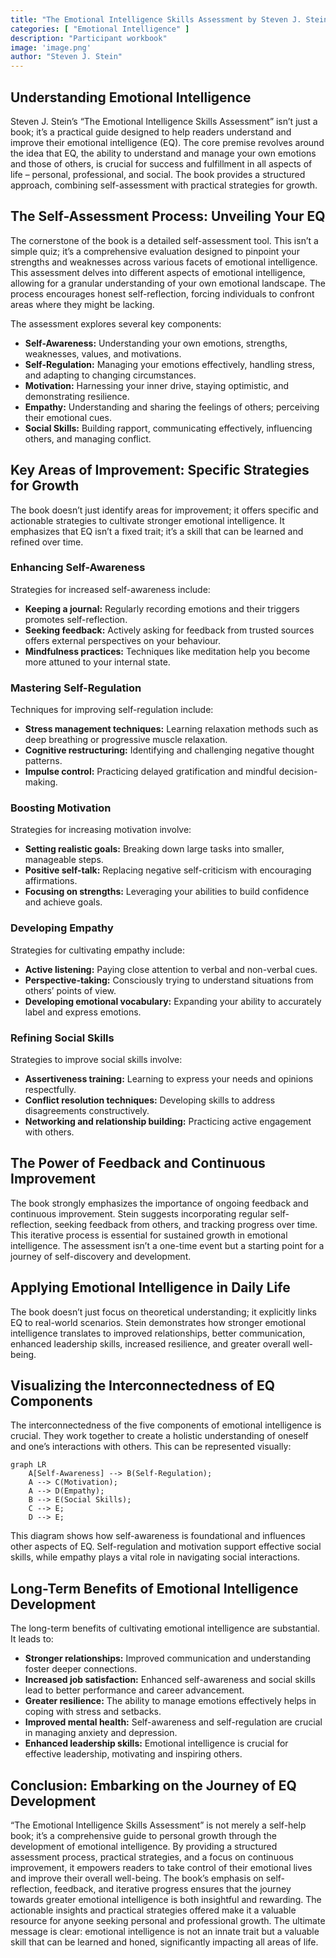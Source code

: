 ```yaml
---
title: "The Emotional Intelligence Skills Assessment by Steven J. Stein"
categories: [ "Emotional Intelligence" ]
description: "Participant workbook"
image: 'image.png'
author: "Steven J. Stein"
---
```

## Understanding Emotional Intelligence

Steven J. Stein's "The Emotional Intelligence Skills Assessment" isn't just a book; it's a practical guide designed to help readers understand and improve their emotional intelligence (EQ).  The core premise revolves around the idea that EQ, the ability to understand and manage your own emotions and those of others, is crucial for success and fulfillment in all aspects of life – personal, professional, and social. The book provides a structured approach, combining self-assessment with practical strategies for growth.

## The Self-Assessment Process: Unveiling Your EQ

The cornerstone of the book is a detailed self-assessment tool. This isn't a simple quiz; it's a comprehensive evaluation designed to pinpoint your strengths and weaknesses across various facets of emotional intelligence.  This assessment delves into different aspects of emotional intelligence, allowing for a granular understanding of your own emotional landscape.  The process encourages honest self-reflection, forcing individuals to confront areas where they might be lacking.

The assessment explores several key components:

* **Self-Awareness:** Understanding your own emotions, strengths, weaknesses, values, and motivations.
* **Self-Regulation:** Managing your emotions effectively, handling stress, and adapting to changing circumstances.
* **Motivation:**  Harnessing your inner drive, staying optimistic, and demonstrating resilience.
* **Empathy:** Understanding and sharing the feelings of others; perceiving their emotional cues.
* **Social Skills:** Building rapport, communicating effectively, influencing others, and managing conflict.


## Key Areas of Improvement: Specific Strategies for Growth

The book doesn't just identify areas for improvement; it offers specific and actionable strategies to cultivate stronger emotional intelligence.  It emphasizes that EQ isn't a fixed trait; it’s a skill that can be learned and refined over time.

### Enhancing Self-Awareness

Strategies for increased self-awareness include:

* **Keeping a journal:** Regularly recording emotions and their triggers promotes self-reflection.
* **Seeking feedback:** Actively asking for feedback from trusted sources offers external perspectives on your behaviour.
* **Mindfulness practices:** Techniques like meditation help you become more attuned to your internal state.

### Mastering Self-Regulation

Techniques for improving self-regulation include:

* **Stress management techniques:** Learning relaxation methods such as deep breathing or progressive muscle relaxation.
* **Cognitive restructuring:** Identifying and challenging negative thought patterns.
* **Impulse control:** Practicing delayed gratification and mindful decision-making.

### Boosting Motivation

Strategies for increasing motivation involve:

* **Setting realistic goals:** Breaking down large tasks into smaller, manageable steps.
* **Positive self-talk:** Replacing negative self-criticism with encouraging affirmations.
* **Focusing on strengths:** Leveraging your abilities to build confidence and achieve goals.

### Developing Empathy

Strategies for cultivating empathy include:

* **Active listening:** Paying close attention to verbal and non-verbal cues.
* **Perspective-taking:** Consciously trying to understand situations from others' points of view.
* **Developing emotional vocabulary:** Expanding your ability to accurately label and express emotions.

### Refining Social Skills

Strategies to improve social skills involve:

* **Assertiveness training:** Learning to express your needs and opinions respectfully.
* **Conflict resolution techniques:** Developing skills to address disagreements constructively.
* **Networking and relationship building:** Practicing active engagement with others.


## The Power of Feedback and Continuous Improvement

The book strongly emphasizes the importance of ongoing feedback and continuous improvement.  Stein suggests incorporating regular self-reflection, seeking feedback from others, and tracking progress over time.  This iterative process is essential for sustained growth in emotional intelligence.  The assessment isn't a one-time event but a starting point for a journey of self-discovery and development.

##  Applying Emotional Intelligence in Daily Life

The book doesn't just focus on theoretical understanding; it explicitly links EQ to real-world scenarios.  Stein demonstrates how stronger emotional intelligence translates to improved relationships, better communication, enhanced leadership skills, increased resilience, and greater overall well-being.


##  Visualizing the Interconnectedness of EQ Components

The interconnectedness of the five components of emotional intelligence is crucial.  They work together to create a holistic understanding of oneself and one's interactions with others.  This can be represented visually:

```mermaid
graph LR
    A[Self-Awareness] --> B(Self-Regulation);
    A --> C(Motivation);
    A --> D(Empathy);
    B --> E(Social Skills);
    C --> E;
    D --> E;
```

This diagram shows how self-awareness is foundational and influences other aspects of EQ.  Self-regulation and motivation support effective social skills, while empathy plays a vital role in navigating social interactions.


##  Long-Term Benefits of Emotional Intelligence Development

The long-term benefits of cultivating emotional intelligence are substantial.  It leads to:

* **Stronger relationships:**  Improved communication and understanding foster deeper connections.
* **Increased job satisfaction:** Enhanced self-awareness and social skills lead to better performance and career advancement.
* **Greater resilience:** The ability to manage emotions effectively helps in coping with stress and setbacks.
* **Improved mental health:** Self-awareness and self-regulation are crucial in managing anxiety and depression.
* **Enhanced leadership skills:** Emotional intelligence is crucial for effective leadership, motivating and inspiring others.


## Conclusion: Embarking on the Journey of EQ Development

"The Emotional Intelligence Skills Assessment" is not merely a self-help book; it's a comprehensive guide to personal growth through the development of emotional intelligence. By providing a structured assessment process, practical strategies, and a focus on continuous improvement, it empowers readers to take control of their emotional lives and improve their overall well-being. The book's emphasis on self-reflection, feedback, and iterative progress ensures that the journey towards greater emotional intelligence is both insightful and rewarding.  The actionable insights and practical strategies offered make it a valuable resource for anyone seeking personal and professional growth.  The ultimate message is clear:  emotional intelligence is not an innate trait but a valuable skill that can be learned and honed, significantly impacting all areas of life.

